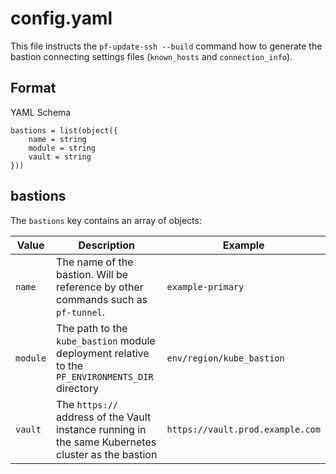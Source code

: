 # config.yaml

This file instructs the `pf-update-ssh --build` command how to generate the bastion connecting settings
files (`known_hosts` and `connection_info`).

## Format

YAML Schema

```hcl
bastions = list(object({
    name = string
    module = string
    vault = string
}))
```

## bastions

The `bastions` key contains an array of objects:

| Value    | Description                                                                                        | Example                          |
| -------- | -------------------------------------------------------------------------------------------------- | -------------------------------- |
| `name`   | The name of the bastion. Will be reference by other commands such as `pf-tunnel`.                  | `example-primary`                |
| `module` | The path to the `kube_bastion` module deployment relative to the `PF_ENVIRONMENTS_DIR` directory   | `env/region/kube_bastion`        |
| `vault`  | The `https://` address of the Vault instance running in the same Kubernetes cluster as the bastion | `https://vault.prod.example.com` |
